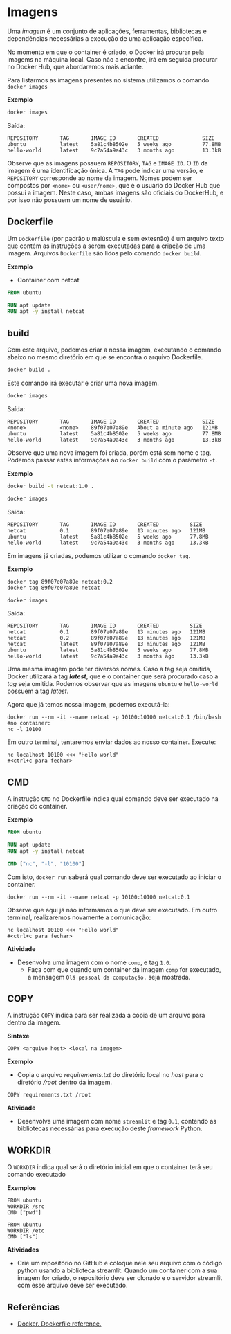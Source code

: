 


# Imagens

Uma *imagem* é um conjunto de aplicações, ferramentas, bibliotecas e dependências necessárias a execução de uma aplicação específica.

No momento em que o container é criado, o Docker irá procurar pela imagems na máquina local. Caso não a encontre, irá em seguida procurar no Docker Hub, que abordaremos mais adiante.

Para listarmos as imagens presentes no sistema utilizamos o comando `docker images`

**Exemplo**
```bash
docker images
```

Saída:
```
REPOSITORY       TAG       IMAGE ID       CREATED              SIZE
ubuntu           latest    5a81c4b8502e   5 weeks ago          77.8MB
hello-world      latest    9c7a54a9a43c   3 months ago         13.3kB
```

Observe que as imagens possuem `REPOSITORY`, `TAG` e `IMAGE ID`. O `ID` da imagem é uma identificação única. A `TAG` pode indicar uma versão, e `REPOSITORY` corresponde ao nome da imagem. Nomes podem ser compostos por `<nome>` ou `<user/nome>`, que é o usuário do Docker Hub que possui a imagem. Neste caso, ambas imagens são oficiais do DockerHub, e por isso não possuem um nome de usuário.

## Dockerfile

Um `Dockerfile` (por padrão `D` maiúscula e sem extesnão) é um arquivo texto que contém as instruções a serem executadas para a criação de uma imagem. Arquivos `Dockerfile` são lidos pelo comando `docker build`.

**Exemplo**
-  Container com netcat

```dockerfile
FROM ubuntu

RUN apt update
RUN apt -y install netcat
```

## build

Com este arquivo, podemos criar a nossa imagem, executando o comando abaixo no mesmo diretório em que se encontra o arquivo Dockerfile.

```bash
docker build .
```

Este comando irá executar e criar uma nova imagem. 

```bash
docker images
```

Saída:
```
REPOSITORY       TAG       IMAGE ID       CREATED              SIZE
<none>           <none>    89f07e07a89e   About a minute ago   121MB
ubuntu           latest    5a81c4b8502e   5 weeks ago          77.8MB
hello-world      latest    9c7a54a9a43c   3 months ago         13.3kB
```

Observe que uma nova imagem foi criada, porém está sem nome e tag. Podemos passar estas informações ao `docker build` com o parâmetro `-t`.

**Exemplo**
```bash
docker build -t netcat:1.0 .
```

```bash
docker images
```

Saída:
```
REPOSITORY       TAG       IMAGE ID       CREATED          SIZE
netcat           0.1       89f07e07a89e   13 minutes ago   121MB
ubuntu           latest    5a81c4b8502e   5 weeks ago      77.8MB
hello-world      latest    9c7a54a9a43c   3 months ago     13.3kB
```

Em imagens já criadas, podemos utilizar o comando `docker tag`.

**Exemplo**

```bash
docker tag 89f07e07a89e netcat:0.2
docker tag 89f07e07a89e netcat
```

```
docker images
```

Saída:
```
REPOSITORY       TAG       IMAGE ID       CREATED          SIZE
netcat           0.1       89f07e07a89e   13 minutes ago   121MB
netcat           0.2       89f07e07a89e   13 minutes ago   121MB
netcat           latest    89f07e07a89e   13 minutes ago   121MB
ubuntu           latest    5a81c4b8502e   5 weeks ago      77.8MB
hello-world      latest    9c7a54a9a43c   3 months ago     13.3kB
```

Uma mesma imagem pode ter diversos nomes. Caso a tag seja omitida, Docker utilizará a tag **_latest_**, que é o container que será procurado caso a *tag* seja omitida. Podemos observar que as imagens `ubuntu` e `hello-world` possuem a tag *latest*.


Agora que já temos nossa imagem, podemos executá-la:

```
docker run --rm -it --name netcat -p 10100:10100 netcat:0.1 /bin/bash
#no container:
nc -l 10100
```

Em outro terminal, tentaremos enviar dados ao nosso container. Execute:
```
nc localhost 10100 <<< "Hello world"
#<ctrl+c para fechar>
```

## CMD 

A instrução `CMD` no Dockerfile indica qual comando deve ser executado na criação do container.

**Exemplo**
```dockerfile
FROM ubuntu

RUN apt update
RUN apt -y install netcat

CMD ["nc", "-l", "10100"]
```

Com isto, `docker run` saberá qual comando deve ser executado ao iniciar o container.

```
docker run --rm -it --name netcat -p 10100:10100 netcat:0.1
```

Observe que aqui já não informamos o que deve ser executado. Em outro terminal, realizaremos novamente a comunicação:
```
nc localhost 10100 <<< "Hello world"
#<ctrl+c para fechar>
```

**Atividade**
- Desenvolva uma imagem com o nome `comp`, e tag `1.0`.
    - Faça com que quando um container da imagem `comp` for executado, a mensagem `Olá pessoal da computação.` seja mostrada.

## COPY

A instrução `COPY` indica para ser realizada a cópia de um arquivo para dentro da imagem.

**Sintaxe**

```
COPY <arquivo host> <local na imagem>
```

**Exemplo**
- Copia o arquivo *requirements.txt* do diretório local no *host* para o diretório */root* dentro da imagem.
```
COPY requirements.txt /root
```



**Atividade**
- Desenvolva uma imagem com nome `streamlit` e tag `0.1`, contendo as bibliotecas necessárias para execução deste *framework* Python.

## WORKDIR

O `WORKDIR` indica qual será o diretório inicial em que o container terá seu comando executado

**Exemplos**
```
FROM ubuntu
WORKDIR /src
CMD ["pwd"]
```

```
FROM ubuntu
WORKDIR /etc
CMD ["ls"]
```

**Atividades**

- Crie um repositório no GitHub e coloque nele seu arquivo com o código python usando a biblioteca streamlit. Quando um container com a sua imagem for criado, o repositório deve ser clonado e o servidor streamlit com esse arquivo deve ser executado.


## Referências
- [Docker. Dockerfile reference.](https://docs.docker.com/engine/reference/builder/)
